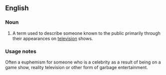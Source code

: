 ==English==

===Noun===
{{en-noun|television personalities}}
# A term used to describe someone known to the public primarily through their appearances on [[television]] shows.

===Usage notes===
Often a euphemism for someone who is a celebrity as a result of being on a game show, reality television or other form of garbage entertainment.
